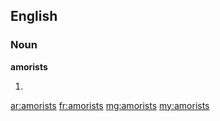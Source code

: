 ==English==

===Noun===
'''amorists'''

# {{plural of|[[amorist]]}}

[[ar:amorists]]
[[fr:amorists]]
[[mg:amorists]]
[[my:amorists]]